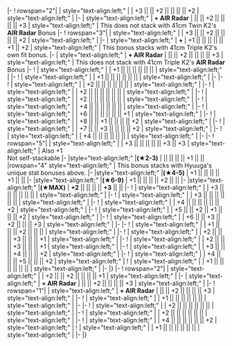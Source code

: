 {{Ship/EquipmentBonuses|Kai Ni|class=<includeonly>mw-collapsed</includeonly>}}
|-
! rowspan="2"|{{RedGunHeavy}}{{EquipmentLink|41cm Triple Gun Mount Kai Ni}}
| style="text-align:left;" | 
| +3 || || +2 || || || || +2 
| style="text-align:left;" | 
|-
| style="text-align:left;" | '''+ AIR Radar''' 
| || || +2 || || || || +3 
| style="text-align:left;" | This does not stack with 41cm Twin K2's '''AIR Radar''' Bonus
|-
! rowspan="3"| {{RedGunHeavy}}{{EquipmentLink|41cm Twin Gun Mount Kai Ni}}
| style="text-align:left;" | 
| +3 || || +2 || || || || +2
| style="text-align:left;" | 
|-
| style="text-align:left;" | '''+ {{EquipmentLink|41cm Triple Gun Mount Kai Ni}}'''
| +1 || || || || || +1 || +2
| style="text-align:left;" | This bonus stacks with 41cm Triple K2's own fit bonus.
|-
| style="text-align:left;" | '''+ AIR Radar'''
| || || +2 || || || || +3
| style="text-align:left;" | This does not stack with 41cm Triple K2's '''AIR Radar''' Bonus
|-
! {{RedGunHeavy}}{{EquipmentLink|35.6cm Twin Gun Mount Kai}}
| style="text-align:left;" | 
| +1 || || || || || || 
| style="text-align:left;" | 
|-
! {{RedGunHeavy}}{{EquipmentLink|35.6cm Twin Gun Mount Kai Ni}}
| style="text-align:left;" | 
| +1 || || || || || || 
| style="text-align:left;" | 
|-
{{Ship/EquipmentBonuses/Header}}
|-
! {{RedPlane}}{{EquipmentLink|Suisei}}
| style="text-align:left;" | 
| +2 || || || || || || 
| style="text-align:left;" | 
|-
! {{RedPlane}}{{EquipmentLink|Suisei Model 12A}}
| style="text-align:left;" | 
| +2 || || || || || || 
| style="text-align:left;" | 
|-
! {{RedPlane}}{{EquipmentLink|Suisei (601 Air Group)}}
| style="text-align:left;" | 
| +2 || || || || || || 
| style="text-align:left;" | 
|-
! {{RedPlane}}{{EquipmentLink|Suisei (Egusa Squadron)}}
| style="text-align:left;" | 
| +4 || || || || || || 
| style="text-align:left;" | 
|-
! {{RedPlane}}{{EquipmentLink|Suisei Model 22 (634 Air Group)}}
| style="text-align:left;" | 
| +6 || || || || || || +1
| style="text-align:left;" | 
|-
! {{RedPlane}}{{EquipmentLink|Suisei Model 22 (634 Air Group/Skilled)}}
| style="text-align:left;" | 
| +8 || || +1 || || || || +2
| style="text-align:left;" | 
|-
! {{RedPlane}}{{EquipmentLink|Suisei Model 12 (634 Air Group w/ Type 3 Cluster Bombs)}}
| style="text-align:left;" | 
| +7 || || +3 || || || || +2
| style="text-align:left;" | 
|-
! {{RedPlane}}{{EquipmentLink|Suisei Model 12 (w/ Type 31 Photoelectric Fuze Bombs)}}
| style="text-align:left;" | 
| +4 || || || || || || 
| style="text-align:left;" | 
|-
{{Ship/EquipmentBonuses/Header}}
|-
! rowspan="5"| {{YellowPlane}}{{EquipmentLink|Type 2 Reconnaissance Aircraft}}
| style="text-align:left;" | 
| +3 || || || || || +3 || +3
| style="text-align:left;" | Also +1 {{Range}}<br />Not self-stackable
|-
|style="text-align:left;" |'''(★2-3)'''
| || || || || +1 || || 
|rowspan="4" style="text-align:left;" | This bonus stacks with Hyuuga's unique stat bonuses above.
|-
|style="text-align:left;" |'''(★4-5)'''
| +1 || || || || +1 || || 
|-
|style="text-align:left;" |'''(★6-9)'''
| +1 || || || || +2 || || 
|-
|style="text-align:left;" |'''(★MAX)'''
| '''+2''' || || || || '''+3''' || || 
|-
! {{Seaplane}}{{EquipmentLink|Zuiun (634 Air Group)}}
| style="text-align:left;" | 
| +3 || || || || || || 
| style="text-align:left;" | 
|-
! {{Seaplane}}{{EquipmentLink|Zuiun Model 12 (634 Air Group)}}
| style="text-align:left;" | 
| +3 || || || || || || 
| style="text-align:left;" | 
|-
! {{Seaplane}}{{EquipmentLink|Zuiun (634 Air Group/Skilled)}}
| style="text-align:left;" | 
| +4 || || || || || || +2
| style="text-align:left;" | 
|-
! {{Seaplane}}{{EquipmentLink|Zuiun Kai Ni (634 Air Group)}}
| style="text-align:left;" | 
| +5 || || +2 || +1 || || || +2
| style="text-align:left;" | 
|-
! {{Seaplane}}{{EquipmentLink|Zuiun Kai Ni (634 Air Group/Skilled)}}
| style="text-align:left;" | 
| +6 || || +3 || +2 || || || +3
| style="text-align:left;" | 
|-
{{Ship/EquipmentBonuses/Header}}
|-
! {{Autogyro}}{{EquipmentLink|Ka Type Observation Autogyro}}
| style="text-align:left;" | 
| +1 || || || +2 || || || 
| style="text-align:left;" | 
|-
! {{Autogyro}}{{EquipmentLink|O Type Observation Autogyro Kai}}
| style="text-align:left;" | 
| +2 || || || +3 || || || +1
| style="text-align:left;" | 
|-
! {{Autogyro}}{{EquipmentLink|O Type Observation Autogyro Kai Ni}}
| style="text-align:left;" | 
| +2 || || || +3 || || || +1
| style="text-align:left;" | 
|-
! {{Autogyro}}{{EquipmentLink|S-51J}}
| style="text-align:left;" | 
| +3 || || || +4 || || || +2
| style="text-align:left;" | 
|-
! {{Autogyro}}{{EquipmentLink|S-51J Kai}}
| style="text-align:left;" | 
| +4 || || || +5 || || || +2
| style="text-align:left;" | 
{{Ship/EquipmentBonuses/Header}}
! {{RedAmmo}}{{EquipmentLink|Type 1 Armor Piercing Shell Kai}}
| style="text-align:left;" | 
| +1 || || || || || || 
| style="text-align:left;" | 
|-
|}
{{Ship/EquipmentBonuses|Kai|class=<includeonly>mw-collapsed</includeonly>}}
|-
! rowspan="2"|{{RedGunHeavy}}{{EquipmentLink|41cm Triple Gun Mount Kai Ni}}
| style="text-align:left;" | 
| +2 || || +2 || || || || +1 
| style="text-align:left;" | 
|-
| style="text-align:left;" | '''+ AIR Radar''' 
| || || +2 || || || || +3 
| style="text-align:left;" | 
|-
! rowspan="1"|{{RedGunHeavy}}{{EquipmentLink|41cm Twin Gun Mount Kai Ni}}
| style="text-align:left;" | '''+ AIR Radar'''
| || || +2 || || || || +3
| style="text-align:left;" | 
|-
! {{RedGunHeavy}}{{EquipmentLink|35.6cm Twin Gun Mount Kai Ni}}
| style="text-align:left;" | 
| +1 || || || || || || 
| style="text-align:left;" | 
|-
{{Ship/EquipmentBonuses/Header}}
|-
! {{Seaplane}}{{EquipmentLink|Zuiun (634 Air Group)}}
| style="text-align:left;" | 
| +2 || || || || || || 
| style="text-align:left;" | 
|-
! {{Seaplane}}{{EquipmentLink|Zuiun Model 12 (634 Air Group)}}
| style="text-align:left;" | 
| +2 || || || || || || 
| style="text-align:left;" | 
|-
! {{Seaplane}}{{EquipmentLink|Zuiun (634 Air Group/Skilled)}}
| style="text-align:left;" | 
| +4 || || || || || || +2
| style="text-align:left;" | 
{{Ship/EquipmentBonuses/Header}}
! {{RedAmmo}}{{EquipmentLink|Type 1 Armor Piercing Shell Kai}}
| style="text-align:left;" | 
| +1 || || || || || || 
| style="text-align:left;" | 
|-
|}